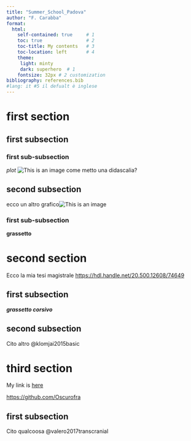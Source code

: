 ```yaml
---
title: "Summer_School_Padova"
author: "F. Carabba"
format: 
  html:
    self-contained: true     # 1
    toc: true                # 2   
    toc-title: My contents   # 3
    toc-location: left       # 4
    theme:
     light: minty
     dark: superhero  # 1
    fontsize: 32px # 2 customization
bibliography: references.bib
#lang: it #5 il defualt è inglese
---
```



# first section

## first subsection

### first sub-subsection

*plot* ![This is an image](Picture/plot1.png) 
come metto una didascalia?

## second subsection

ecco un altro grafico![This is an image](Picture/plot25.png)


### first sub-subsection

**grassetto**

# second section

Ecco la mia tesi magistrale <https://hdl.handle.net/20.500.12608/74649>

## first subsection

***grassetto corsivo***

## second subsection

Cito altro @klomjai2015basic

# third section

My link is [here](https://github.com/Oscurofra)

<https://github.com/Oscurofra>

## first subsection
Cito qualcoosa @valero2017transcranial
